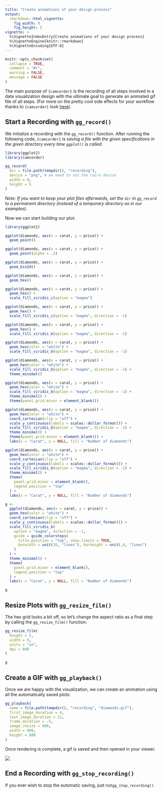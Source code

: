 ```yaml
---
title: "Create animations of your design process"
output: 
  rmarkdown::html_vignette:
    fig_width: 8
    fig_height: 5
vignette: >
  %\VignetteIndexEntry{Create animations of your design process}
  %\VignetteEngine{knitr::rmarkdown}
  %\VignetteEncoding{UTF-8}
---
```


```r
knitr::opts_chunk$set(
  collapse = TRUE,
  comment = "#>",
  warning = FALSE,
  message = FALSE
)
```

The main purpose of `{camcorder}` is the recording of all steps involved in a data visualization design with the ultimate goal to generate an animated gif file of all steps. (For more on the pretty cool side effects for your workflow thanks to `{camcorder}` look [here](camcorder_view.html)).

## Start a Recording with `gg_record()`

We initialize a recording with the `gg_record()` function. After running the following code, `{camcorder}` is *saving a file with the given specifications in the given directory every time `ggplot()` is called*.

```r
library(ggplot2)
library(camcorder)

gg_record(
  dir = file.path(tempdir(), "recording"), 
  device = "png", # we need to set the Cairo device
  width = 8,
  height = 5
)
```

*Note: If you want to keep your plot files afterwards, set the `dir` in `gg_record` to a permanent directory (instead of a temporary directory as in our examples).*

Now we can start building our plot:

```r
library(ggplot2)
```

```r
ggplot(diamonds, aes(x = carat, y = price)) +
  geom_point()

ggplot(diamonds, aes(x = carat, y = price)) +
  geom_point(alpha = .2)

ggplot(diamonds, aes(x = carat, y = price)) +
  geom_bin2d()

ggplot(diamonds, aes(x = carat, y = price)) +
  geom_hex()

ggplot(diamonds, aes(x = carat, y = price)) +
  geom_hex() +
  scale_fill_viridis_c(option = "magma")

ggplot(diamonds, aes(x = carat, y = price)) +
  geom_hex() +
  scale_fill_viridis_c(option = "magma", direction = -1)

ggplot(diamonds, aes(x = carat, y = price)) +
  geom_hex() +
  scale_fill_viridis_b(option = "magma", direction = -1)

ggplot(diamonds, aes(x = carat, y = price)) +
  geom_hex(color = "white") +
  scale_fill_viridis_b(option = "magma", direction = -1)

ggplot(diamonds, aes(x = carat, y = price)) +
  geom_hex(color = "white") +
  scale_fill_viridis_b(option = "magma", direction = -1) +
  theme_minimal()

ggplot(diamonds, aes(x = carat, y = price)) +
  geom_hex(color = "white") +
  scale_fill_viridis_b(option = "magma", direction = -1) +
  theme_minimal() +
  theme(panel.grid.minor = element_blank())

ggplot(diamonds, aes(x = carat, y = price)) +
  geom_hex(color = "white") +
  coord_cartesian(clip = "off") +
  scale_y_continuous(labels = scales::dollar_format()) +
  scale_fill_viridis_b(option = "magma", direction = -1) +
  theme_minimal() +
  theme(panel.grid.minor = element_blank()) +
  labs(x = "Carat", y = NULL, fill = "Number of diamonds")

ggplot(diamonds, aes(x = carat, y = price)) +
  geom_hex(color = "white") +
  coord_cartesian(clip = "off") +
  scale_y_continuous(labels = scales::dollar_format()) +
  scale_fill_viridis_b(option = "magma", direction = -1) +
  theme_minimal() +
  theme(
    panel.grid.minor = element_blank(),
    legend.position = "top"
  ) +
  labs(x = "Carat", y = NULL, fill = "Number of diamonds")

g <- 
  ggplot(diamonds, aes(x = carat, y = price)) +
  geom_hex(color = "white") +
  coord_cartesian(clip = "off") +
  scale_y_continuous(labels = scales::dollar_format()) +
  scale_fill_viridis_b(
    option = "magma", direction = -1,
    guide = guide_colorsteps(
      title.position = "top", show.limits = TRUE, 
      barwidth = unit(16, "lines"), barheight = unit(.8, "lines")
    )
  ) +
  theme_minimal() +
  theme(
    panel.grid.minor = element_blank(),
    legend.position = "top"
  ) +
  labs(x = "Carat", y = NULL, fill = "Number of diamonds")

g
```

## Resize Plots with `gg_resize_film()`

The hex grid looks a bit off, so let's change the aspect ratio as a final step by calling the `gg_resize_film()` function:

```r
gg_resize_film(
  height = 5,
  width = 5,
  units = "in",
  dpi = 600
)
```

```r
g
```

## Create a GIF with `gg_playback()`

Once we are happy with the visualization, we can create an animation using all the automatically saved plots:

```r
gg_playback(
  name = file.path(tempdir(), "recording", "diamonds.gif"),
  first_image_duration = 4,
  last_image_duration = 12,
  frame_duration = .5,
  image_resize = 900,
  width = 800,
  height = 800
)
```

Once rendering is complete, a gif is saved and then opened in your viewer.

![](diamonds.gif)

## End a Recording with `gg_stop_recording()`

If you ever wish to stop the automatic saving, just run`gg_stop_recording()`.
